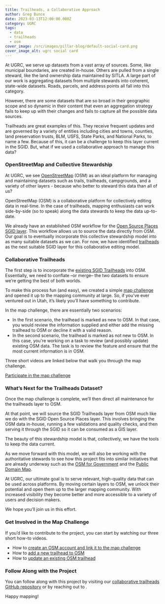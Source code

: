 ```yaml
---
title: Trailheads, a Collaborative Approach
author: Greg Bunce
date: 2023-03-13T12:00:00.000Z
category: UGRC
tags:
  - data
  - trailheads
  - osm
cover_image: /src/images/pillar-blog/default-social-card.png
cover_image_alt: ugrc social card
---
```



At UGRC, we serve up datasets from a vast array of sources. Some, like municipal boundaries, are created in-house. Others are pulled from a single steward, like the land ownership data maintained by SITLA. A large part of our work is aggregating datasets from multiple stewards into coherent, state-wide datasets. Roads, parcels, and address points all fall into this category.

However, there are some datasets that are so broad in their geographic scope and so dynamic in their content that even an aggregation strategy fails to keep up with their changes and fails to capture all the possible data sources.

Trailheads are great examples of this. They receive frequent updates and are governed by a variety of entities including cities and towns, counties, land preservation trusts, BLM, USFS, State Parks, and National Parks, to name a few. Because of this, it can be a challenge to keep this layer current in the SGID. But, what if we used a collaborative approach to manage this data?

### OpenStreetMap and Collective Stewardship

At UGRC, we see [OpenStreetMap](https://www.openstreetmap.org/) (OSM) as an ideal platform for managing and maintaining datasets such as trails, trailheads, campgrounds, and a variety of other layers - because who better to steward this data than all of us?

OpenStreetMap (OSM) is a collaborative platform for collectively editing data in real-time. In the case of trailheads, mapping enthusiasts can work side-by-side (so to speak) along the data stewards to keep the data up-to-date.

We already have an established OSM workflow for the [Open Source Places SGID layer](/products/sgid/society/open-source-places). This workflow allows us to source the data directly from OSM. Our goal is to eventually incorporate this collective stewardship model into as many suitable datasets as we can. For now, we have identified [trailheads](/products/sgid/recreation/trails-pathways) as the next suitable SGID layer for this collaborative editing model.

### Collaborative Trailheads

The first step is to incorporate the [existing SGID Trailheads](https://opendata.gis.utah.gov/datasets/utah-trailheads/explore) into OSM. Essentially, we need to conflate –or merge– the two datasets to ensure we’re getting the best of both worlds.

To make this process fun (and easy), we created a simple [map challenge](https://maproulette.org/browse/challenges/28673) and opened it up to the mapping community at large. So, if you’ve ever ventured out in Utah, it’s likely you’ll have something to contribute.

In the map challenge, there are essentially two scenarios:

- In the first scenario, the trailhead is marked as new to OSM. In that case, you would review the information supplied and either add the missing trailhead to OSM or decline it with a valid reason.
- In the second scenario, the trailhead is marked as not new to OSM. In this case, you're working on a task to review (and possibly update) existing OSM data. The task is to review the feature and ensure that the most current information is in OSM.

Three short videos are linked below that walk you through the map challenge.

<div class="text-center">
  <a class="button medium white" href="https://maproulette.org/browse/challenges/28673">
    <span class="button-text">Participate in the map challenge</span>
  </a>
</div>

### What’s Next for the Trailheads Dataset?

Once the map challenge is complete, we’ll then direct all maintenance for the trailheads layer to OSM.

At that point, we will source the SGID Trailheads layer from OSM much like we do with the SGID Open Source Places layer. This involves bringing the OSM data in-house, running a few validations and quality checks, and then serving it through the SGID so it can be consumed as a GIS layer.

The beauty of this stewardship model is that, collectively, we have the tools to keep the data current.

As we move forward with this model, we will also be working with the authoritative stewards to see how this project fits into similar initiatives that are already underway such as the [OSM for Government](https://wiki.openstreetmap.org/wiki/OpenStreetMap_for_Government) and the [Public Domain Map](https://publicdomainmap.org/).

At UGRC, our ultimate goal is to serve relevant, high-quality data that can be used across platforms. By moving certain layers to OSM, we unlock their potential and open them up to the larger mapping community. With increased visibility they become better and more accessible to a variety of users and decision makers.

We hope you’ll join us in this effort.

### Get Involved in the Map Challenge

If you’d like to contribute to the project, you can start by watching our three short how-to videos.

- How to [create an OSM account and link it to the map challenge](https://vimeo.com/807718819)
- How to [add a new trailhead to OSM](https://vimeo.com/807721784)
- How to [update an existing OSM trailhead](https://vimeo.com/807723045)

### Follow Along with the Project

You can follow along with this project by visiting our [collaborative trailheads GitHub repository](https://github.com/agrc/collaborative-trailheads) or by reaching out to <Contacts inline subject={frontmatter.title} contactKey='ugrc' />.

Happy mapping!
